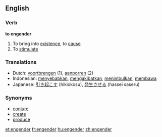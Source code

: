 ==English==

===Verb===
'''to engender'''

# To bring into [[existence]], to [[cause]]
# To [[stimulate]]


===Translations===
*Dutch: [[voortbrengen]] (1), [[aanporren]] (2)
*Indonesian: [[sebab|menyebabkan]], [[akibat|mengakibatkan]], [[timbul|menimbulkan]], [[bawa|membawa]]
*Japanese: [[引き起こす]] (hikiokosu), [[発生させる]] (hassei saseru)

===Synonyms===
*[[conjure]]
*[[create]]
*[[produce]]

[[et:engender]]
[[fr:engender]]
[[hu:engender]]
[[zh:engender]]